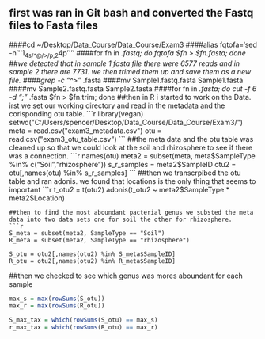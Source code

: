 ## first was ran in Git bash and converted the Fastq files to Fasta files
####cd ~/Desktop/Data_Course/Data_Course/Exam3
####alias fqtofa='sed -n '\''1~4s/^@/>/p;2~4p'\'''
####for fn in *.fastq; do fqtofa $fn > $fn.fasta; done
##we detected that in sample 1 fasta file there were 6577 reads and in sample 2 there are 7731. we then trimed them up and save them as a new file.
####grep -c "^>" *.fasta
####mv Sample1.fastq.fasta Sample1.fasta
####mv Sample2.fastq.fasta Sample2.fasta
####for fn in *.fasta; do cut -f 6 -d ";" *.fasta $fn > $fn.trim; done
##then in R i started to work on the Data. irst we set our working directory and read in the metadata and the corisponding otu table.
```r
library(vegan)
setwd("C:/Users/spencer/Desktop/Data_Course/Data_Course/Exam3/")
meta = read.csv("exam3_metadata.csv")
otu = read.csv("exam3_otu_table.csv")
```
##the meta data and the otu table was cleaned up so that we could look at the soil and rhizosphere to see if there was a connection.
```r
names(otu)
meta2 = subset(meta, meta$SampleType %in% c("Soil","rhizosphere"))
s_r_samples = meta2$SampleID
otu2 = otu[,names(otu) %in% s_r_samples]
```
##then we transcrpibed the otu table and ran adonis. we found that locations is the only thing that seems to important
```r
t_otu2 = t(otu2)
adonis(t_otu2 ~ meta2$SampleType * meta2$Location)
```
##then to find the most aboundant pacterial genus we substed the meta data into two data sets one for soil the other for rhizosphere.
```r
S_meta = subset(meta2, SampleType == "Soil")
R_meta = subset(meta2, SampleType == "rhizosphere")

S_otu = otu2[,names(otu2) %in% S_meta$SampleID]
R_otu = otu2[,names(otu2) %in% R_meta$SampleID]
```
##then we checked to see which genus was mores aboundant for each sample
```r
max_s = max(rowSums(S_otu))
max_r = max(rowSums(R_otu))

S_max_tax = which(rowSums(S_otu) == max_s)
r_max_tax = which(rowSums(R_otu) == max_r)
```
